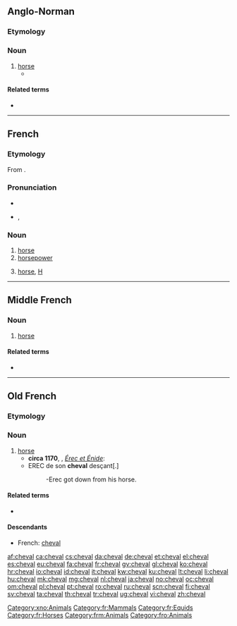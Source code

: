 ==Anglo-Norman==

===Etymology===
{{etyl|VL.|xno}} {{term|caballus|lang=la}}

===Noun===
{{xno-noun|m|chevaus|chevaus|cheval}}

# [[horse]]
#* {{quote-book|circa 1170|title=[http://books.google.fr/books?id=yjcTAAAAQAAJ&pg=PA244&dq=Le+Roman+de+Rou+et+des+ducs+de+Normandie,+Volume+2&hl=fr&ei=hd3STa3kNNKGhQe5kZnyCQ&sa=X&oi=book_result&ct=book-preview-link&resnum=3&ved=0CDoQuwUwAg#v=onepage&q&f=false Le Roman de Rou]|author=[[w:Wace|Wace]]|passage=Maint bon '''cheval''' i unt tué|translation=They killed many good horses}}

====Related terms====
* {{l|xno|chevalier}}

[[Category:xno:Animals]]
----

==French==

===Etymology===
From {{etyl|la|fr}} {{term|caballus|lang=la}}.

===Pronunciation===
* {{audio|Fr-un cheval-fr.ogg|audio}}
* {{IPA|/ʃəval/|lang=fr}}, {{X-SAMPA|/S@.val/}}

===Noun===
{{fr-noun|m|plural=chevaux}}

# [[horse]]
# [[horsepower]]
# {{slang|lang=fr}} [[horse]], [[H]] {{gloss|narcotic}}

[[Category:fr:Mammals]]
[[Category:fr:Equids]]
[[Category:fr:Horses]]
----

==Middle French==

===Noun===
{{frm-noun|m|pl=chevaux|pl2=chevaulx}}

# [[horse]]

====Related terms====
* {{l|frm|chevalier}}

[[Category:frm:Animals]]
----

==Old French==

===Etymology===
{{etyl|VL.|fro}} {{term|caballus|lang=la}}

===Noun===
{{fro-noun|m|chevaus|chevaus|cheval}}

# [[horse]]
#* '''circa 1170''', {{w|Chrétien de Troyes}}, ''[[s:fr:Érec et Énide|Érec et Énide]]'':
#* EREC de son '''cheval''' desçant[.]
#*: -Erec got down from his horse.

====Related terms====
* {{l|fro|chevalier}}

====Descendants====
* French: [[cheval#French|cheval]]

[[Category:fro:Animals]]

[[af:cheval]]
[[ca:cheval]]
[[cs:cheval]]
[[da:cheval]]
[[de:cheval]]
[[et:cheval]]
[[el:cheval]]
[[es:cheval]]
[[eu:cheval]]
[[fa:cheval]]
[[fr:cheval]]
[[gv:cheval]]
[[gl:cheval]]
[[ko:cheval]]
[[hr:cheval]]
[[io:cheval]]
[[id:cheval]]
[[it:cheval]]
[[kw:cheval]]
[[ku:cheval]]
[[lt:cheval]]
[[li:cheval]]
[[hu:cheval]]
[[mk:cheval]]
[[mg:cheval]]
[[nl:cheval]]
[[ja:cheval]]
[[no:cheval]]
[[oc:cheval]]
[[om:cheval]]
[[pl:cheval]]
[[pt:cheval]]
[[ro:cheval]]
[[ru:cheval]]
[[scn:cheval]]
[[fi:cheval]]
[[sv:cheval]]
[[ta:cheval]]
[[th:cheval]]
[[tr:cheval]]
[[ug:cheval]]
[[vi:cheval]]
[[zh:cheval]]